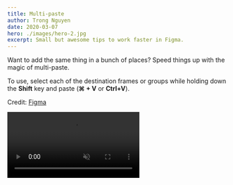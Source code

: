 ```yaml
---
title: Multi-paste
author: Trong Nguyen
date: 2020-03-07
hero: ./images/hero-2.jpg
excerpt: Small but awesome tips to work faster in Figma.
---
```


<div class="Grid Col2">

<p>

Want to add the same thing in a bunch of places? Speed things up with the magic of multi-paste.

To use, select each of the destination frames or groups while holding down the **Shift** key and paste (**⌘ + V** or **Ctrl+V**).

Credit: [Figma](https://twitter.com/figmadesign/status/1440351969424461825)

</p>
<div class="video">
  <video autoplay loop muted playsinline src="https://video.twimg.com/tweet_video/E_0oc9QUUAo-2li.mp4"></video>
</div>
</div>
